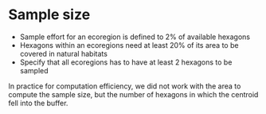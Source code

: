 # Sample size

- Sample effort for an ecoregion is defined to 2% of available hexagons
- Hexagons within an ecoregions need at least 20% of its area to be covered in natural habitats
- Specify that all ecoregions has to have at least 2 hexagons to be sampled

In practice for computation efficiency, we did not work with the area to compute the sample size, but the number of hexagons in which the centroid fell into the buffer.
